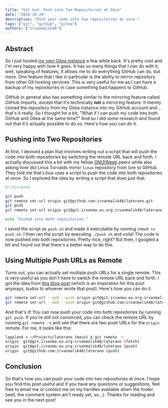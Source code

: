 ```yaml
---
title: "Git Gud: Push into Two Repositories at Once"
date: "2024-10-28"
description: "Push your code into two repositories at once."
tags: ["git", "github", "gitea"]
authors: ["irvanmalik48"]
---
```


## Abstract

So I just hosted [my own Gitea instance](https://git.irvanma.eu.org) a few while back. It's pretty cool and I'm very happy with how it goes. It has so many things
that I can do with it, well, speaking of features, it allows me to do everything GitHub can do, but more. One feature that I like in particular is the ability to
mirror repository from other Git hosting services. This is very useful for me as I can have a backup of my repositories in case something bad happens to GitHub.

GitHub in general also has something similar to the mirroring feature called GitHub Imports, except that it's technically **not** a mirroring feature. It merely
cloned the repository from my Gitea instance into my GitHub account and... that's it really. So I thought for a bit, "What if I can push my code into both GitHub
and Gitea at the same time?" And so I did some research and found out that it's actually possible to do so. Here's how you can do it.

## Pushing into Two Repositories

At first, I devised a plan that involves writing out a script that will push the code into both repositories by switching the remote URL back and forth. I actually
discussed this a bit with my fellow [GNU/Weeb](https://gnuweeb.org) peers while also asking how did Linus Torvalds mirror `linux` repository from lore to GitHub.
They told me that Linus uses a script to push the code into both repositories at once. So I explored the idea by writing a script that does just that.

```bash
#!/bin/bash

git push
git remote set-url origin git@github.com:irvanmalik48/laterano.git
git push
git remote set-url origin git@git.irvanma.eu.org:irvanmalik48/laterano.git

echo "Pushed into both repositories."
```

I saved the script as `push.sh` and made it executable by running `chmod +x push.sh`. I then ran the script by executing `./push.sh` and voila! The code is now
pushed into both repositories. Pretty nice, right? But then, I googled a bit and found out that there's a better way to do this.

## Using Multiple Push URLs as Remote

Turns out, you can actually set multiple push URLs for a single remote. This is very useful as you don't have to switch the remote URL back and forth. I got the idea
from [this blog post](https://bacardi55.io/2024/02/21/git-tips-push-to-multiple-git-repo-in-one-command/) (which is an inspiration for this post anyways, kudos to whoever
wrote that post). Here's how you can do it.

```bash
git remote set-url --add --push origin git@git.irvanma.eu.org:irvanmalik48/laterano.git
git remote set-url --add --push origin git@github.com:irvanmalik48/laterano.git
```

And that's it! You can now push your code into both repositories by running `git push`. If you're still not convinced, you can check the remote URL by running
`git remote -v` and see that there are two push URLs for the `origin` remote. For me, it looks like this:

```bash
lappland ➜ ~/Projects/laterano (main) $ git remote -v
origin	git@git.irvanma.eu.org:irvanmalik48/laterano (fetch)
origin	git@git.irvanma.eu.org:irvanmalik48/laterano (push)
origin	git@github.com:irvanmalik48/laterano (push)
```

## Conclusion

So that's how you can push your code into two repositories at once. I hope you find this post useful and if you have any questions or suggestions, feel free to
email me or contact me on my handles available down the footer (well, the comment system ain't ready yet, so...). Thanks for reading and see you in the next post!
